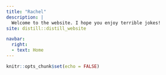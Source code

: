```yaml
---
title: "Rachel"
description: |
  Welcome to the website. I hope you enjoy terrible jokes!
site: distill::distill_website

navbar:
  right:
  - text: Home
---
```


```r
knitr::opts_chunk$set(echo = FALSE)
```

